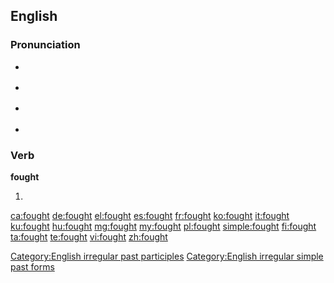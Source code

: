 ==English==

===Pronunciation===
* {{a|UK}} {{IPA|/fɔːt/}}
*: {{rhymes|ɔːt}}
* {{a|US}} {{IPA|/fɔt/}} 
* {{a|cot-caught}} {{IPA|/fɑt/}}
* {{audio|en-us-fought.ogg|Audio (US)}}

===Verb===
'''fought'''

# {{past of|[[fight]]}}

[[Category:English irregular past participles]]
[[Category:English irregular simple past forms]]

[[ca:fought]]
[[de:fought]]
[[el:fought]]
[[es:fought]]
[[fr:fought]]
[[ko:fought]]
[[it:fought]]
[[ku:fought]]
[[hu:fought]]
[[mg:fought]]
[[my:fought]]
[[pl:fought]]
[[simple:fought]]
[[fi:fought]]
[[ta:fought]]
[[te:fought]]
[[vi:fought]]
[[zh:fought]]